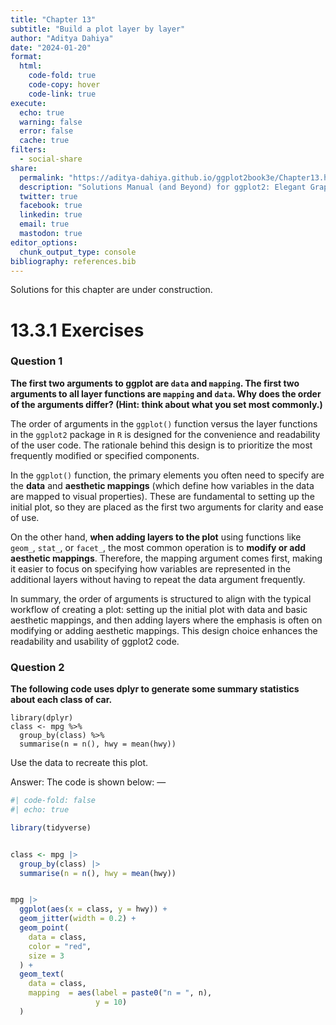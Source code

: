 ```yaml
---
title: "Chapter 13"
subtitle: "Build a plot layer by layer"
author: "Aditya Dahiya"
date: "2024-01-20"
format: 
  html: 
    code-fold: true
    code-copy: hover
    code-link: true
execute: 
  echo: true
  warning: false
  error: false
  cache: true
filters:
  - social-share
share:
  permalink: "https://aditya-dahiya.github.io/ggplot2book3e/Chapter13.html"
  description: "Solutions Manual (and Beyond) for ggplot2: Elegant Graphics for Data Analysis (3e)"
  twitter: true
  facebook: true
  linkedin: true
  email: true
  mastodon: true
editor_options: 
  chunk_output_type: console
bibliography: references.bib
---
```


::: callout-warning
Solutions for this chapter are under construction.
:::

# **13.3.1 Exercises**

### Question 1

**The first two arguments to ggplot are `data` and `mapping`. The first two arguments to all layer functions are `mapping` and `data`. Why does the order of the arguments differ? (Hint: think about what you set most commonly.)**

The order of arguments in the `ggplot()` function versus the layer functions in the `ggplot2` package in `R` is designed for the convenience and readability of the user code. The rationale behind this design is to prioritize the most frequently modified or specified components.

In the `ggplot()` function, the primary elements you often need to specify are the **data** and **aesthetic mappings** (which define how variables in the data are mapped to visual properties). These are fundamental to setting up the initial plot, so they are placed as the first two arguments for clarity and ease of use.

On the other hand, **when adding layers to the plot** using functions like `geom_`, `stat_`, or `facet_`, the most common operation is to **modify or add aesthetic mappings**. Therefore, the mapping argument comes first, making it easier to focus on specifying how variables are represented in the additional layers without having to repeat the data argument frequently.

In summary, the order of arguments is structured to align with the typical workflow of creating a plot: setting up the initial plot with data and basic aesthetic mappings, and then adding layers where the emphasis is often on modifying or adding aesthetic mappings. This design choice enhances the readability and usability of ggplot2 code.

### Question 2

**The following code uses dplyr to generate some summary statistics about each class of car.**

```         
library(dplyr) 
class <- mpg %>%    
  group_by(class) %>%    
  summarise(n = n(), hwy = mean(hwy))
```

Use the data to recreate this plot.

Answer: The code is shown below: —

```r
#| code-fold: false
#| echo: true

library(tidyverse)


class <- mpg |>     
  group_by(class) |>    
  summarise(n = n(), hwy = mean(hwy))


mpg |> 
  ggplot(aes(x = class, y = hwy)) +
  geom_jitter(width = 0.2) +
  geom_point(
    data = class,
    color = "red",
    size = 3
  ) +
  geom_text(
    data = class,
    mapping  = aes(label = paste0("n = ", n),
                   y = 10)
  )
```
